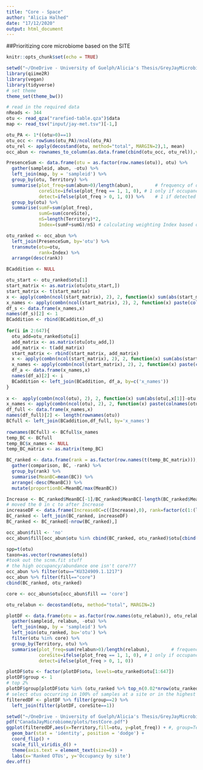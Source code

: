 ```yaml
---
title: "Core - Space"
author: "Alicia Halhed"
date: "17/12/2020"
output: html_document
---
```


##Prioritizing core microbiome based on the SITE

```r
knitr::opts_chunk$set(echo = TRUE)
```

```r
setwd("~/OneDrive - University of Guelph/Alicia's Thesis/GreyJayMicrobiome")
library(qiime2R)
library(vegan)
library(tidyverse)
# set theme
theme_set(theme_bw())

# read in the required data
nReads <- 344
otu <- read_qza("rarefied-table.qza")$data
map <- read_tsv("input/jay-met.tsv")[-1,]
```

```r
otu_PA <- 1*((otu>0)==1)                                               # presence-absence data
otu_occ <- rowSums(otu_PA)/ncol(otu_PA)                                # occupancy calculation
otu_rel <- apply(decostand(otu, method="total", MARGIN=2),1, mean)     # relative abundance 
occ_abun <- rownames_to_column(as.data.frame(cbind(otu_occ, otu_rel)),var="otu") # combining occupancy and abundance
```

```r
PresenceSum <- data.frame(otu = as.factor(row.names(otu)), otu) %>% 
  gather(sampleid, abun, -otu) %>%
  left_join(map, by = 'sampleid') %>%
  group_by(otu, Territory) %>%
  summarise(plot_freq=sum(abun>0)/length(abun),        # frequency of detection between time points
            coreSite=ifelse(plot_freq == 1, 1, 0), # 1 only if occupancy 1 with specific site, 0 if not
            detect=ifelse(plot_freq > 0, 1, 0)) %>%    # 1 if detected and 0 if not detected with specific site
  group_by(otu) %>%
  summarise(sumF=sum(plot_freq),
            sumG=sum(coreSite),
            nS=length(Territory)*2,
            Index=(sumF+sumG)/nS) # calculating weighting Index based on number of time points detected and 

otu_ranked <- occ_abun %>%
  left_join(PresenceSum, by='otu') %>%
  transmute(otu=otu,
            rank=Index) %>%
  arrange(desc(rank))
```

```r
BCaddition <- NULL

otu_start <- otu_ranked$otu[1]
start_matrix <- as.matrix(otu[otu_start,])
start_matrix <- t(start_matrix)
x <- apply(combn(ncol(start_matrix), 2), 2, function(x) sum(abs(start_matrix[,x[1]]- start_matrix[,x[2]]))/(2*nReads))
x_names <- apply(combn(ncol(start_matrix), 2), 2, function(x) paste(colnames(start_matrix)[x], collapse=' - '))
df_s <- data.frame(x_names,x)
names(df_s)[2] <- 1 
BCaddition <- rbind(BCaddition,df_s)
  
for(i in 2:647){
  otu_add=otu_ranked$otu[i]
  add_matrix <- as.matrix(otu[otu_add,])
  add_matrix <- t(add_matrix)
  start_matrix <- rbind(start_matrix, add_matrix)
  x <- apply(combn(ncol(start_matrix), 2), 2, function(x) sum(abs(start_matrix[,x[1]]-start_matrix[,x[2]]))/(2*nReads))
  x_names <- apply(combn(ncol(start_matrix), 2), 2, function(x) paste(colnames(start_matrix)[x], collapse=' - '))
  df_a <- data.frame(x_names,x)
  names(df_a)[2] <- i 
  BCaddition <- left_join(BCaddition, df_a, by=c('x_names'))  
}
  
x <-  apply(combn(ncol(otu), 2), 2, function(x) sum(abs(otu[,x[1]]-otu[,x[2]]))/(2*nReads))
x_names <- apply(combn(ncol(otu), 2), 2, function(x) paste(colnames(otu)[x], collapse=' - '))
df_full <- data.frame(x_names,x)
names(df_full)[2] <- length(rownames(otu))
BCfull <- left_join(BCaddition,df_full, by='x_names')
 
rownames(BCfull) <- BCfull$x_names
temp_BC <- BCfull
temp_BC$x_names <- NULL
temp_BC_matrix <- as.matrix(temp_BC)
```

```r
BC_ranked <- data.frame(rank = as.factor(row.names(t(temp_BC_matrix))),t(temp_BC_matrix)) %>% 
  gather(comparison, BC, -rank) %>%
  group_by(rank) %>%
  summarise(MeanBC=mean(BC)) %>%
  arrange(-desc(MeanBC)) %>%
  mutate(proportionBC=MeanBC/max(MeanBC))

Increase <- BC_ranked$MeanBC[-1]/BC_ranked$MeanBC[-length(BC_ranked$MeanBC)]
# moved the 0 in c to after Increase
increaseDF <- data.frame(IncreaseBC=c((Increase),0), rank=factor(c(1:(length(Increase)+1))))
BC_ranked <- left_join(BC_ranked, increaseDF)
BC_ranked <- BC_ranked[-nrow(BC_ranked),]
```

```r
occ_abun$fill <- 'no'
occ_abun$fill[occ_abun$otu %in% cbind(BC_ranked, otu_ranked)$otu[cbind(BC_ranked, otu_ranked)$IncreaseBC>=1.02]] <- 'core'

spp=t(otu)
taxon=as.vector(rownames(otu))
#took out the scnm.fit stuff
# the high occupancy/abundance one isn't core???
occ_abun %>% filter(otu=="KU324909.1.1217")
occ_abun %>% filter(fill=="core")
cbind(BC_ranked, otu_ranked)
```

```r
core <- occ_abun$otu[occ_abun$fill == 'core']

otu_relabun <- decostand(otu, method="total", MARGIN=2)

plotDF <- data.frame(otu = as.factor(row.names(otu_relabun)), otu_relabun) %>% 
  gather(sampleid, relabun, -otu) %>%
  left_join(map, by = 'sampleid') %>%
  left_join(otu_ranked, bu='otu') %>%
  filter(otu %in% core) %>% 
  group_by(Territory, otu) %>%
  summarise(plot_freq=sum(relabun>0)/length(relabun),        # frequency of detection between time points
            coreSite=ifelse(plot_freq == 1, 1, 0), # 1 only if occupancy 1 with specific genotype, 0 if not
            detect=ifelse(plot_freq > 0, 1, 0))

plotDF$otu <- factor(plotDF$otu, levels=otu_ranked$otu[1:647])
plotDF$group <- 1
# top 2%
plotDF$group[plotDF$otu %in% (otu_ranked %>% top_n(0.02*nrow(otu_ranked), rank))$otu] <- 2
# select otus occurring in 100% of samples at a site or in the highest ranke
filteredDF <- plotDF %>% filter(group==2) %>%
  left_join(filter(plotDF, coreSite==1))
```

```r
setwd("~/OneDrive - University of Guelph/Alicia's Thesis/GreyJayMicrobiome")
pdf("CanadaJayMicrobiome/plots/testCore.pdf")
ggplot(filteredDF,aes(x=Territory,fill=otu, y=plot_freq)) + #, group=Territory,fill=Territory
  geom_bar(stat = 'identity', position = 'dodge') +
  coord_flip() +
  scale_fill_viridis_d() +
  theme(axis.text = element_text(size=6)) +
  labs(x='Ranked OTUs', y='Occupancy by site')
dev.off()
```



